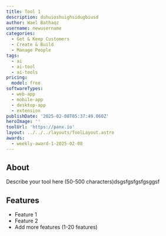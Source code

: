 ```yaml
---
title: Tool 1
description: duhuioshuighsidugbiusd
author: Wael Bathaqz
username: newusername
categories:
  - Get & Keep Customers
  - Create & Build
  - Manage People
tags:
  - ai
  - ai-tool
  - ai-tools
pricing:
  model: free
softwareTypes:
  - web-app
  - mobile-app
  - desktop-app
  - extension
publishDate: '2025-02-08T05:37:49.060Z'
heroImage: ''
toolUrl: 'https://panx.io'
layout: ../../../layouts/ToolLayout.astro
awards:
  - weekly-award-1-2025-02-08
---
```

## About
Describe your tool here (50-500 characters)dsgsfgsfgsfgsggsf

## Features
- Feature 1
- Feature 2
- Add more features (1-20 features)

